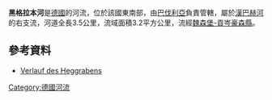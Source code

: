 {{Coord|49.11182|N|10.69687|E|display=title}}

'''黑格拉本河'''是[[德國|德國]]的河流，位於該國東南部，由[[巴伐利亞|巴伐利亞]]負責管轄，屬於[[漢巴赫河_(武爾姆巴赫河支流)|漢巴赫河]]的右支流，河道全長3.5公里，流域面積3.2平方公里，流經[[魏森堡-貢岑豪森縣|魏森堡-貢岑豪森縣]]。

==參考資料==
* [http://geoportal.bayern.de/bayernatlas/?x=2RgYT2iGt9hGht0RHc3xiDib3o8*xpn8asNoYyKBuMIutXVD2S2N6b29IcYLbSYqSACNyfbOxMkZNucFaBtGHUOuuEbuVZGy9wDE9J*h3ag&X=5442392.29&Y=4403185.18&zoom=10&lang=de&topic=ba&bgLayer=tk&catalogNodes=122 Verlauf des Heggrabens]

{{Germany-geo-stub}}
[[Category:德國河流|Category:德國河流]]